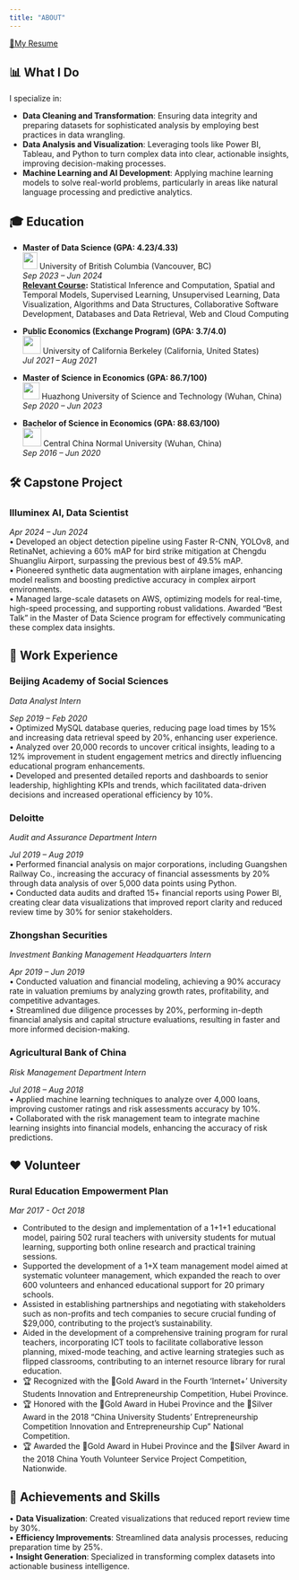 ```yaml
---
title: "ABOUT"
---
```


<div class="center-link">
  [📃My Resume](resume.pdf)
</div>

## 📊 What I Do

I specialize in:

- **Data Cleaning and Transformation**: Ensuring data integrity and preparing datasets for sophisticated analysis by employing best practices in data wrangling.
- **Data Analysis and Visualization**: Leveraging tools like Power BI, Tableau, and Python to turn complex data into clear, actionable insights, improving decision-making processes.
- **Machine Learning and AI Development**: Applying machine learning models to solve real-world problems, particularly in areas like natural language processing and predictive analytics.

## 🎓 Education

- **Master of Data Science (GPA: 4.23/4.33)**  
  <img src="img/ubc_logo.png" width='26' height='30'>  University of British Columbia (Vancouver, BC)  
  *Sep 2023 – Jun 2024*  
  **[Relevant Course](https://ubc-mds.github.io/descriptions/):** Statistical Inference and Computation, Spatial and Temporal Models, Supervised Learning, Unsupervised Learning, Data Visualization, Algorithms and Data Structures, Collaborative Software Development, Databases and Data Retrieval, Web and Cloud Computing

- **Public Economics (Exchange Program) (GPA: 3.7/4.0)**  
  <img src="img/UCBerkeley.png" width='32' height='32'>  University of California Berkeley (California, United States)  
  *Jul 2021 – Aug 2021*

- **Master of Science in Economics (GPA: 86.7/100)**  
  <img src="img/HuazhongUniversityofScienceTechnology.png" width='30' height='30'>  Huazhong University of Science and Technology (Wuhan, China)  
  *Sep 2020 – Jun 2023*
  

- **Bachelor of Science in Economics (GPA: 88.63/100)**  
  <img src="img/CCNU.png" width='33' height='33'>  Central China Normal University (Wuhan, China)  
  *Sep 2016 – Jun 2020*

## 🛠️ Capstone Project

### Illuminex AI, Data Scientist   
  *Apr 2024 – Jun 2024*  
  • Developed an object detection pipeline using Faster R-CNN, YOLOv8, and RetinaNet, achieving a 60% mAP for bird strike mitigation at Chengdu Shuangliu Airport, surpassing the previous best of 49.5% mAP.  
  • Pioneered synthetic data augmentation with airplane images, enhancing model realism and boosting predictive accuracy in complex airport environments.  
  • Managed large-scale datasets on AWS, optimizing models for real-time, high-speed processing, and supporting robust validations. Awarded “Best Talk” in the Master of Data Science program for effectively communicating these complex data insights.

## 💼 Work Experience

### Beijing Academy of Social Sciences
*Data Analyst Intern*

*Sep 2019 – Feb 2020*  
• Optimized MySQL database queries, reducing page load times by 15% and increasing data retrieval speed by 20%, enhancing user experience.  
• Analyzed over 20,000 records to uncover critical insights, leading to a 12% improvement in student engagement metrics and directly influencing educational program enhancements.  
• Developed and presented detailed reports and dashboards to senior leadership, highlighting KPIs and trends, which facilitated data-driven decisions and increased operational efficiency by 10%.

### Deloitte  
*Audit and Assurance Department Intern*

*Jul 2019 – Aug 2019*  
• Performed financial analysis on major corporations, including Guangshen Railway Co., increasing the accuracy of financial assessments by 20% through data analysis of over 5,000 data points using Python.  
• Conducted data audits and drafted 15+ financial reports using Power BI, creating clear data visualizations that improved report clarity and reduced review time by 30% for senior stakeholders.

### Zhongshan Securities
*Investment Banking Management Headquarters Intern*

*Apr 2019 – Jun 2019*  
• Conducted valuation and financial modeling, achieving a 90% accuracy rate in valuation premiums by analyzing growth rates, profitability, and competitive advantages.  
• Streamlined due diligence processes by 20%, performing in-depth financial analysis and capital structure evaluations, resulting in faster and more informed decision-making.

### Agricultural Bank of China
*Risk Management Department Intern*   

*Jul 2018 – Aug 2018*  
• Applied machine learning techniques to analyze over 4,000 loans, improving customer ratings and risk assessments accuracy by 10%.  
• Collaborated with the risk management team to integrate machine learning insights into financial models, enhancing the accuracy of risk predictions.

## ❤️ Volunteer
### Rural Education Empowerment Plan
*Mar 2017 - Oct 2018*

- Contributed to the design and implementation of a 1+1+1 educational model, pairing 502 rural teachers with university students for mutual learning, supporting both online research and practical training sessions.
- Supported the development of a 1+X team management model aimed at systematic volunteer management, which expanded the reach to over 600 volunteers and enhanced educational support for 20 primary schools.
- Assisted in establishing partnerships and negotiating with stakeholders such as non-profits and tech companies to secure crucial funding of $29,000, contributing to the project’s sustainability.
- Aided in the development of a comprehensive training program for rural teachers, incorporating ICT tools to facilitate collaborative lesson planning, mixed-mode teaching, and active learning strategies such as flipped classrooms, contributing to an internet resource library for rural education.
- 🏆 Recognized with the 🥇Gold Award in the Fourth 'Internet+' University Students Innovation and Entrepreneurship Competition, Hubei Province.
- 🏆 Honored with the 🥇Gold Award in Hubei Province and the 🥈Silver Award in the 2018 "China University Students' Entrepreneurship Competition Innovation and Entrepreneurship Cup" National Competition.
- 🏆 Awarded the 🥇Gold Award in Hubei Province and the 🥈Silver Award in the 2018 China Youth Volunteer Service Project Competition, Nationwide.


## 🌟 Achievements and Skills

• **Data Visualization**: Created visualizations that reduced report review time by 30%.  
• **Efficiency Improvements**: Streamlined data analysis processes, reducing preparation time by 25%.  
• **Insight Generation**: Specialized in transforming complex datasets into actionable business intelligence.

